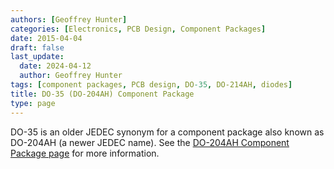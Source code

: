 ```yaml
---
authors: [Geoffrey Hunter]
categories: [Electronics, PCB Design, Component Packages]
date: 2015-04-04
draft: false
last_update:
  date: 2024-04-12
  author: Geoffrey Hunter
tags: [component packages, PCB design, DO-35, DO-214AH, diodes]
title: DO-35 (DO-204AH) Component Package
type: page
---
```


DO-35 is an older JEDEC synonym for a component package also known as DO-204AH (a newer JEDEC name). See the [DO-204AH Component Package page](/pcb-design/component-packages/do-204ah-component-package/) for more information.
